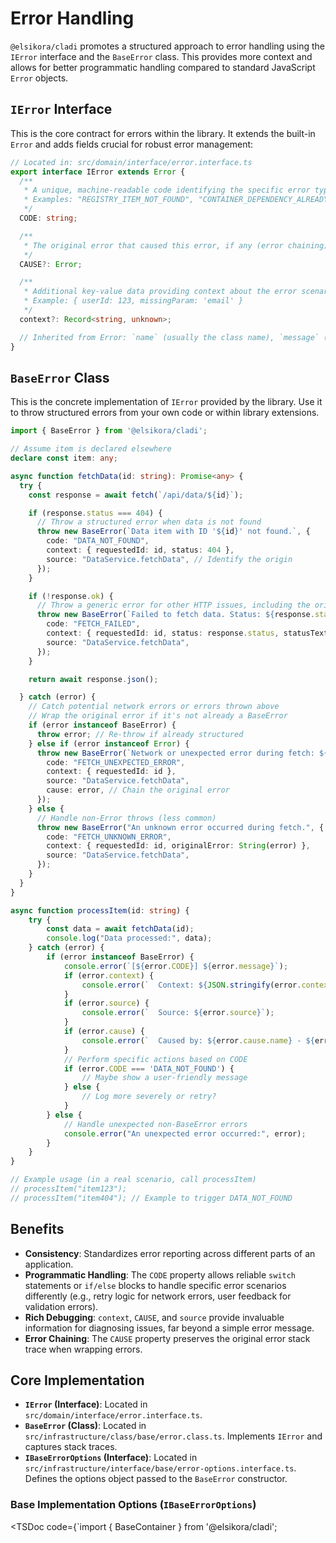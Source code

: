 
# Error Handling

`@elsikora/cladi` promotes a structured approach to error handling using the `IError` interface and the `BaseError` class. This provides more context and allows for better programmatic handling compared to standard JavaScript `Error` objects.

## `IError` Interface

This is the core contract for errors within the library. It extends the built-in `Error` and adds fields crucial for robust error management:

```typescript filename="src/domain/interface/error.interface.ts" copy
// Located in: src/domain/interface/error.interface.ts
export interface IError extends Error {
  /**
   * A unique, machine-readable code identifying the specific error type.
   * Examples: "REGISTRY_ITEM_NOT_FOUND", "CONTAINER_DEPENDENCY_ALREADY_EXISTS"
   */
  CODE: string;

  /**
   * The original error that caused this error, if any (error chaining).
   */
  CAUSE?: Error;

  /**
   * Additional key-value data providing context about the error scenario.
   * Example: { userId: 123, missingParam: 'email' }
   */
  context?: Record<string, unknown>;

  // Inherited from Error: `name` (usually the class name), `message` (human-readable description)
}
```

## `BaseError` Class

This is the concrete implementation of `IError` provided by the library. Use it to throw structured errors from your own code or within library extensions.

```typescript filename="src/data-service.ts" copy
import { BaseError } from '@elsikora/cladi';

// Assume item is declared elsewhere
declare const item: any;

async function fetchData(id: string): Promise<any> {
  try {
    const response = await fetch(`/api/data/${id}`);

    if (response.status === 404) {
      // Throw a structured error when data is not found
      throw new BaseError(`Data item with ID '${id}' not found.`, {
        code: "DATA_NOT_FOUND",
        context: { requestedId: id, status: 404 },
        source: "DataService.fetchData", // Identify the origin
      });
    }

    if (!response.ok) {
      // Throw a generic error for other HTTP issues, including the original status
      throw new BaseError(`Failed to fetch data. Status: ${response.status}`, {
        code: "FETCH_FAILED",
        context: { requestedId: id, status: response.status, statusText: response.statusText },
        source: "DataService.fetchData",
      });
    }

    return await response.json();

  } catch (error) {
    // Catch potential network errors or errors thrown above
    // Wrap the original error if it's not already a BaseError
    if (error instanceof BaseError) {
      throw error; // Re-throw if already structured
    } else if (error instanceof Error) {
      throw new BaseError(`Network or unexpected error during fetch: ${error.message}`, {
        code: "FETCH_UNEXPECTED_ERROR",
        context: { requestedId: id },
        source: "DataService.fetchData",
        cause: error, // Chain the original error
      });
    } else {
      // Handle non-Error throws (less common)
      throw new BaseError("An unknown error occurred during fetch.", {
        code: "FETCH_UNKNOWN_ERROR",
        context: { requestedId: id, originalError: String(error) },
        source: "DataService.fetchData",
      });
    }
  }
}

async function processItem(id: string) {
    try {
        const data = await fetchData(id);
        console.log("Data processed:", data);
    } catch (error) {
        if (error instanceof BaseError) {
            console.error(`[${error.CODE}] ${error.message}`);
            if (error.context) {
                console.error(`  Context: ${JSON.stringify(error.context)}`);
            }
            if (error.source) {
                console.error(`  Source: ${error.source}`);
            }
            if (error.cause) {
                console.error(`  Caused by: ${error.cause.name} - ${error.cause.message}`);
            }
            // Perform specific actions based on CODE
            if (error.CODE === 'DATA_NOT_FOUND') {
                // Maybe show a user-friendly message
            } else {
                // Log more severely or retry?
            }
        } else {
            // Handle unexpected non-BaseError errors
            console.error("An unexpected error occurred:", error);
        }
    }
}

// Example usage (in a real scenario, call processItem)
// processItem("item123");
// processItem("item404"); // Example to trigger DATA_NOT_FOUND
```

## Benefits

- **Consistency**: Standardizes error reporting across different parts of an application.
- **Programmatic Handling**: The `CODE` property allows reliable `switch` statements or `if/else` blocks to handle specific error scenarios differently (e.g., retry logic for network errors, user feedback for validation errors).
- **Rich Debugging**: `context`, `CAUSE`, and `source` provide invaluable information for diagnosing issues, far beyond a simple error message.
- **Error Chaining**: The `CAUSE` property preserves the original error stack trace when wrapping errors.

## Core Implementation

- **`IError` (Interface)**: Located in `src/domain/interface/error.interface.ts`.
- **`BaseError` (Class)**: Located in `src/infrastructure/class/base/error.class.ts`. Implements `IError` and captures stack traces.
- **`IBaseErrorOptions` (Interface)**: Located in `src/infrastructure/interface/base/error-options.interface.ts`. Defines the options object passed to the `BaseError` constructor.

### Base Implementation Options (`IBaseErrorOptions`)

<TSDoc code={`import { BaseContainer } from '@elsikora/cladi';